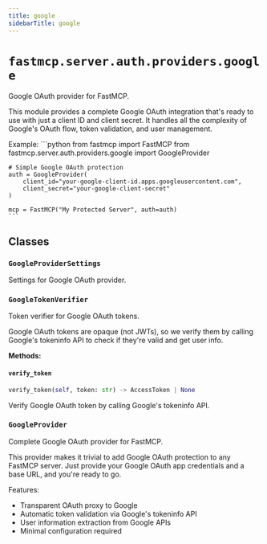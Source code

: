 ```yaml
---
title: google
sidebarTitle: google
---
```


# `fastmcp.server.auth.providers.google`


Google OAuth provider for FastMCP.

This module provides a complete Google OAuth integration that's ready to use
with just a client ID and client secret. It handles all the complexity of
Google's OAuth flow, token validation, and user management.

Example:
    ```python
    from fastmcp import FastMCP
    from fastmcp.server.auth.providers.google import GoogleProvider

    # Simple Google OAuth protection
    auth = GoogleProvider(
        client_id="your-google-client-id.apps.googleusercontent.com",
        client_secret="your-google-client-secret"
    )

    mcp = FastMCP("My Protected Server", auth=auth)
    ```


## Classes

### `GoogleProviderSettings` <sup><a href="https://github.com/jlowin/fastmcp/blob/main/src/fastmcp/server/auth/providers/google.py#L42" target="_blank"><Icon icon="github" style="width: 14px; height: 14px;" /></a></sup>


Settings for Google OAuth provider.


### `GoogleTokenVerifier` <sup><a href="https://github.com/jlowin/fastmcp/blob/main/src/fastmcp/server/auth/providers/google.py#L65" target="_blank"><Icon icon="github" style="width: 14px; height: 14px;" /></a></sup>


Token verifier for Google OAuth tokens.

Google OAuth tokens are opaque (not JWTs), so we verify them
by calling Google's tokeninfo API to check if they're valid and get user info.


**Methods:**

#### `verify_token` <sup><a href="https://github.com/jlowin/fastmcp/blob/main/src/fastmcp/server/auth/providers/google.py#L87" target="_blank"><Icon icon="github" style="width: 14px; height: 14px;" /></a></sup>

```python
verify_token(self, token: str) -> AccessToken | None
```

Verify Google OAuth token by calling Google's tokeninfo API.


### `GoogleProvider` <sup><a href="https://github.com/jlowin/fastmcp/blob/main/src/fastmcp/server/auth/providers/google.py#L184" target="_blank"><Icon icon="github" style="width: 14px; height: 14px;" /></a></sup>


Complete Google OAuth provider for FastMCP.

This provider makes it trivial to add Google OAuth protection to any
FastMCP server. Just provide your Google OAuth app credentials and
a base URL, and you're ready to go.

Features:
- Transparent OAuth proxy to Google
- Automatic token validation via Google's tokeninfo API
- User information extraction from Google APIs
- Minimal configuration required

